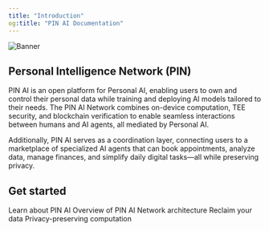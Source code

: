 ```yaml
---
title: "Introduction"
og:title: "PIN AI Documentation"
---
```

<img src="/images/Banner.png" alt="Banner" />

## Personal Intelligence Network (PIN)
PIN AI is an open platform for Personal AI, enabling users to own and control their personal data while training and deploying AI models tailored to their needs. The PIN AI Network combines on-device computation, TEE security, and blockchain verification to enable seamless interactions between humans and AI agents, all mediated by Personal AI.

Additionally, PIN AI serves as a coordination layer, connecting users to a marketplace of specialized AI agents that can book appointments, analyze data, manage finances, and simplify daily digital tasks—all while preserving privacy.

## Get started
<CardGroup cols={2}>
  <Card
    title="Learn"
    icon="graduation-cap"
    href="/Why-PIN-AI"
  >
    Learn about PIN AI
  </Card>
  <Card
    title="Architecture Overview"
    icon="building"
    href="/Infrastructure/Architecture-Overview"
  >
    Overview of PIN AI Network architecture
  </Card>
  <Card
    title="Personal AI Protocol"
    icon="robot"
    href="/personal-ai-protocol/Overview"
  >
    Reclaim your data
  </Card>
  <Card
    title="PIN AI App"
    icon="mobile"
    href="https://www.pinai.io/productpreview"
  >
    Privacy-preserving computation
  </Card>
</CardGroup>
